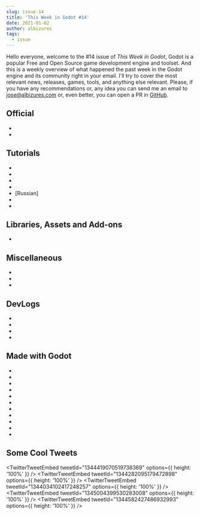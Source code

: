 ```yaml
---
slug: issue-14
title: 'This Week in Godot #14'
date: 2021-01-02
author: albizures
tags:
  - issue
---
```



Hello everyone, welcome to the #14 issue of _This Week in Godot_, Godot is a popular Free and Open Source game development engine and toolset. And this is a weekly overview of what happened the past week in the Godot engine and its community right in your email. I'll try to cover the most relevant news, releases, games, tools, and anything else relevant. Please, if you have any recommendations or, any idea you can send me an email to jose@albizures.com or, even better, you can open a PR in [GitHub](https://github.com/albizures/ThisWeekInGodot).

## Official

- <PostLink
  	label="Complex text layouts progress report #3"
  	link="https://godotengine.org/article/godot-web-export-progress-report-4"
  />
- <PostLink
  	label="Godot 2020 Year in Review: New Features for Godot 4.0 and 3.2.x"
  	link="https://youtu.be/3lm-veva15g"
  />

## Tutorials

- <PostLink
  	type="youtube"
  	label="Using an Object pool in Godot!"
  	link="https://youtu.be/UZ3W53roZ7w"
  />
- <PostLink
  	type="youtube"
  	label="Godot Multiplayer Tutorial - Server Side (NPC) Enemies | Godot Dedicated Server #15"
  	link="https://youtu.be/tj24IrCy1hs"
  />
- <PostLink
  	type="youtube"
  	label="Godot vehicle tutorial part 6 - Implementing a gear system"
  	link="https://youtu.be/7X7SM03bPQA"
  />
- <PostLink
  	type="youtube"
  	label="Godot Recipe: 3D Kinematic Car"
  	link="https://youtu.be/WhwSKyGjQq0"
  />
- [Russian] <PostLink type="youtube" label="Новости Godot 4, 2020 всё, моя RTS игра, уроки Godot 3.2" link="https://youtu.be/IZc0DYXUijQ" />
- <PostLink
  	type="youtube"
  	label="Stylized WaterShader Tutorial | No Textures required | Godot 3.2"
  	link="https://youtu.be/PgcMXPdQrLI"
  />
- <PostLink
  	type="youtube"
  	label="Machine States in Godot"
  	link="https://youtu.be/z_txws318FQ"
  />

## Libraries, Assets and Add-ons

- <PostLink
  	type="youtube"
  	source="https://github.com/imjp94/gd-YAFSM"
  	label="gd-YAFSM - Yet Another Finite State Machine plugin for Godot"
  	link="https://youtu.be/1a9O67xg3l0"
  />

## Miscellaneous

- <PostLink
  	label="Godotes #2 - Tags"
  	link="https://godotes.com/issues/godotes-2/"
  />
- <PostLink
  	type="youtube"
  	label="Web App Inspired State Management in My Godot Game"
  	link="https://youtu.be/FGtj7in9UUo"
  />
- <PostLink
  	type="youtube"
  	label="Top 5 Weekly Games [E04] - gotm.io"
  	link="https://youtu.be/AdX8FvPJgYs"
  />

## DevLogs

- <PostLink
  	type="youtube"
  	label="Procedural cave generation in Godot Engine | cave devlog #3"
  	link="https://youtu.be/S_PIJWFqI7g"
  />
- <PostLink
  	type="youtube"
  	label="How I'm Doing Open World Level Design in My Biopunk Rpg - Thouest Thee Devlog 6"
  	link="https://youtu.be/TUXyEun4ZIk"
  />
- <PostLink
  	type="youtube"
  	label="Making my first game in Godot - Devlog #0"
  	link="https://youtu.be/pptFjO7tRw8"
  />
- <PostLink
  	type="youtube"
  	label="Fireworks in Godot (DevLog #2)"
  	link="https://youtu.be/uTLcA9wTJnM"
  />

## Made with Godot

- <PostLink
  	type="youtube"
  	label="Godot 3.2 Multithreaded C++ LOD system test #2"
  	link="https://youtu.be/4xWTnD7X1jU"
  />
- <PostLink
  	type="youtube"
  	label="Could This Be A New Terrain Builder For Godot?"
  	link="https://youtu.be/okpKdrh3lZc"
  />
- <PostLink
  	label="Spectral Shift: A 2D puzzle platformer focused on color"
  	link="https://option2games.itch.io/spectral-shift"
  />
- <PostLink
  	label="New Year Simulator"
  	link="https://ggbot.itch.io/new-year-simulator"
  />
- <PostLink
  	label="Kutaru"
  	source="https://github.com/jaacko-torus/CompletionJam_20201227"
  	link="https://jaacko-torus.itch.io/kutaru"
  />
- <PostLink
  	label="Space 'n Lasers: A tile-based puzzle game"
  	link="https://ironjupiter.itch.io/space-n-lasers"
  />
- <PostLink
  	label="Storm Flight"
  	isMobile
  	link="https://criepstar.itch.io/storm-flight-web-export"
  />
- <PostLink
  	label="Plague MD: a medieval medicine simulator"
  	link="https://coscom-art-group.itch.io/plague-md"
  />
- <PostLink
  	label="BANESEED: a stylish top-down multi-directional shooter"
  	link="https://sebjugate.itch.io/baneseed"
  />
- <PostLink
  	label="Easing Gradient Generator"
  	link="https://yanorax.itch.io/easing-gradient-generator"
  />
- <PostLink
  	label="Eman Quest: a procedurally-generated mini-RPG with memory-based battle mechanics"
  	link="https://deengames.itch.io/eman-quest"
  />

## Some Cool Tweets

<TwitterTweetEmbed tweetId="1344419070519738369" options={{ height: '100%' }} />
<TwitterTweetEmbed tweetId="1344282095179472898" options={{ height: '100%' }} />
<TwitterTweetEmbed tweetId="1344034102417248257" options={{ height: '100%' }} />
<TwitterTweetEmbed tweetId="1345004399530283008" options={{ height: '100%' }} />
<TwitterTweetEmbed tweetId="1344582427486932993" options={{ height: '100%' }} />
